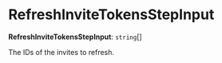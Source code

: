 
# RefreshInviteTokensStepInput

 **RefreshInviteTokensStepInput**: `string`[]

The IDs of the invites to refresh.
